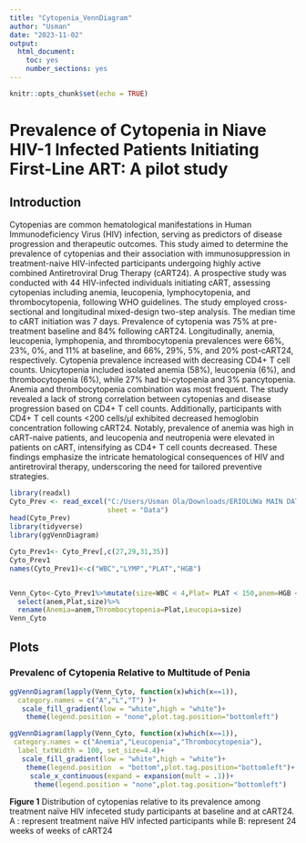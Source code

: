 ```yaml
---
title: "Cytopenia_VennDiagram"
author: "Usman"
date: "2023-11-02"
output: 
  html_document: 
    toc: yes
    number_sections: yes
---
```


```r
knitr::opts_chunk$set(echo = TRUE)
```

# **Prevalence of Cytopenia in Niave HIV-1 Infected Patients Initiating First-Line ART: A pilot study**


## **Introduction**
Cytopenias are common hematological manifestations in Human Immunodeficiency
Virus (HIV) infection, serving as predictors of disease progression and therapeutic
outcomes. This study aimed to determine the prevalence of cytopenias and their
association with immunosuppression in treatment-naive HIV-infected participants
undergoing highly active combined Antiretroviral Drug Therapy (cART24). A
prospective study was conducted with 44 HIV-infected individuals initiating cART,
assessing cytopenias including anemia, leucopenia, lymphocytopenia, and
thrombocytopenia, following WHO guidelines. The study employed cross-sectional and
longitudinal mixed-design two-step analysis. The median time to cART initiation was 7
days. Prevalence of cytopenia was 75% at pre-treatment baseline and 84% following
cART24. Longitudinally, anemia, leucopenia, lymphopenia, and thrombocytopenia
prevalences were 66%, 23%, 0%, and 11% at baseline, and 66%, 29%, 5%, and 20%
post-cART24, respectively. Cytopenia prevalence increased with decreasing CD4+ T
cell counts. Unicytopenia included isolated anemia (58%), leucopenia (6%), and
thrombocytopenia (6%), while 27% had bi-cytopenia and 3% pancytopenia. Anemia
and thrombocytopenia combination was most frequent. The study revealed a lack of
strong correlation between cytopenias and disease progression based on CD4+ T cell
counts. Additionally, participants with CD4+ T cell counts <200 cells/μl exhibited
decreased hemoglobin concentration following cART24. Notably, prevalence of anemia
was high in cART-naive patients, and leucopenia and neutropenia were elevated in
patients on cART, intensifying as CD4+ T cell counts decreased. These findings
emphasize the intricate hematological consequences of HIV and antiretroviral therapy,
underscoring the need for tailored preventive strategies.



```r
library(readxl)
Cyto_Prev <- read_excel("C:/Users/Usman Ola/Downloads/ERIOLUWa MAIN DATA.xlsx", 
                        sheet = "Data")
head(Cyto_Prev)
library(tidyverse)
library(ggVennDiagram)

Cyto_Prev1<- Cyto_Prev[,c(27,29,31,35)]
Cyto_Prev1
names(Cyto_Prev1)<-c("WBC","LYMP","PLAT","HGB")


Venn_Cyto<-Cyto_Prev1%>%mutate(size=WBC < 4,Plat= PLAT < 150,anem=HGB < 12)%>%
  select(anem,Plat,size)%>%
  rename(Anemia=anem,Thrombocytopenia=Plat,Leucopia=size)
Venn_Cyto
```

## **Plots**

### **Prevalenc of Cytopenia Relative to Multitude of Penia**

```r
ggVennDiagram(lapply(Venn_Cyto, function(x)which(x==1)),
  category.names = c("A","L","T") )+
   scale_fill_gradient(low = "white",high = "white")+
    theme(legend.position = "none",plot.tag.position="bottomleft")

ggVennDiagram(lapply(Venn_Cyto, function(x)which(x==1)),
 category.names = c("Anemia","Leucopenia","Thrombocytopenia"),
  label_txtWidth = 100, set_size=4.4)+
   scale_fill_gradient(low = "white",high = "white")+
    theme(legend.position  = "bottom",plot.tag.position="bottomleft")+
     scale_x_continuous(expand = expansion(mult = .1))+
      theme(legend.position = "none",plot.tag.position="bottomleft")

```

**Figure 1** Distribution of cytopenias relative to its prevalence among treatment naïve HIV infeceted study participants at baseline and at
cART24. A : represent treatment naïve HIV infected participants while B: represent 24 weeks of weeks of cART24
